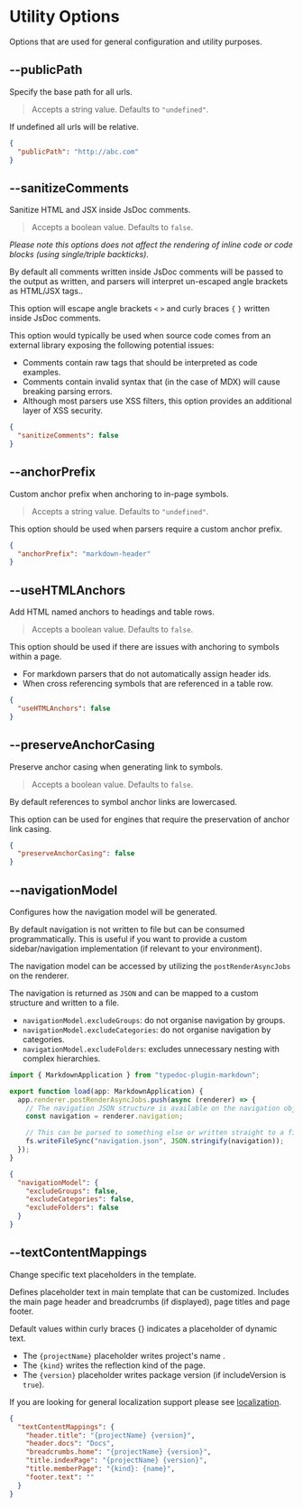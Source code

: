 
# Utility Options

Options that are used for general configuration and utility purposes.

## --publicPath

<Callout emoji="💡">Specify the base path for all urls.</Callout>

> Accepts a string value. Defaults to `"undefined"`.

If undefined all urls will be relative.

```json filename="typedoc.json"
{
  "publicPath": "http://abc.com"
}
```

## --sanitizeComments

<Callout emoji="💡">Sanitize HTML and JSX inside JsDoc comments.</Callout>

> Accepts a boolean value. Defaults to `false`.

_Please note this options does not affect the rendering of inline code or code blocks (using single/triple backticks)._

By default all comments written inside JsDoc comments will be passed to the output as written, and parsers will interpret un-escaped angle brackets as HTML/JSX tags..

This option will escape angle brackets `<` `>` and curly braces `{` `}` written inside JsDoc comments.

This option would typically be used when source code comes from an external library exposing the following potential issues:

- Comments contain raw tags that should be interpreted as code examples.
- Comments contain invalid syntax that (in the case of MDX) will cause breaking parsing errors.
- Although most parsers use XSS filters, this option provides an additional layer of XSS security.

```json filename="typedoc.json"
{
  "sanitizeComments": false
}
```

## --anchorPrefix

<Callout emoji="💡">
  Custom anchor prefix when anchoring to in-page symbols.
</Callout>

> Accepts a string value. Defaults to `"undefined"`.

This option should be used when parsers require a custom anchor prefix.

```json filename="typedoc.json"
{
  "anchorPrefix": "markdown-header"
}
```

## --useHTMLAnchors

<Callout emoji="💡">Add HTML named anchors to headings and table rows.</Callout>

> Accepts a boolean value. Defaults to `false`.

This option should be used if there are issues with anchoring to symbols within a page.

- For markdown parsers that do not automatically assign header ids.
- When cross referencing symbols that are referenced in a table row.

```json filename="typedoc.json"
{
  "useHTMLAnchors": false
}
```

## --preserveAnchorCasing

<Callout emoji="💡">
  Preserve anchor casing when generating link to symbols.
</Callout>

> Accepts a boolean value. Defaults to `false`.

By default references to symbol anchor links are lowercased.

This option can be used for engines that require the preservation of anchor link casing.

```json filename="typedoc.json"
{
  "preserveAnchorCasing": false
}
```

## --navigationModel

<Callout emoji="💡">
  Configures how the navigation model will be generated.
</Callout>

>

By default navigation is not written to file but can be consumed programmatically.
This is useful if you want to provide a custom sidebar/navigation implementation (if relevant to your environment).

The navigation model can be accessed by utilizing the `postRenderAsyncJobs` on the renderer.

The navigation is returned as `JSON` and can be mapped to a custom structure and written to a file.

- `navigationModel.excludeGroups`: do not organise navigation by groups.
- `navigationModel.excludeCategories`: do not organise navigation by categories.
- `navigationModel.excludeFolders`: excludes unnecessary nesting with complex hierarchies.

```ts filename="custom-plugin.ts"
import { MarkdownApplication } from "typedoc-plugin-markdown";

export function load(app: MarkdownApplication) {
  app.renderer.postRenderAsyncJobs.push(async (renderer) => {
    // The navigation JSON structure is available on the navigation object.
    const navigation = renderer.navigation;

    // This can be parsed to something else or written straight to a file:
    fs.writeFileSync("navigation.json", JSON.stringify(navigation));
  });
}
```

```json filename="typedoc.json"
{
  "navigationModel": {
    "excludeGroups": false,
    "excludeCategories": false,
    "excludeFolders": false
  }
}
```

## --textContentMappings

<Callout emoji="💡">Change specific text placeholders in the template.</Callout>

>

Defines placeholder text in main template that can be customized. Includes the main page header and breadcrumbs (if displayed),
page titles and page footer.

Default values within curly braces {} indicates a placeholder of dynamic text.

- The `{projectName}` placeholder writes project's name .
- The `{kind}` writes the reflection kind of the page.
- The `{version}` placeholder writes package version (if includeVersion is `true`).

If you are looking for general localization support please see [localization]().

```json filename="typedoc.json"
{
  "textContentMappings": {
    "header.title": "{projectName} {version}",
    "header.docs": "Docs",
    "breadcrumbs.home": "{projectName} {version}",
    "title.indexPage": "{projectName} {version}",
    "title.memberPage": "{kind}: {name}",
    "footer.text": ""
  }
}
```
